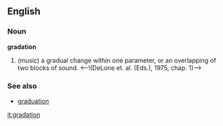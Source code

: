 {{wikipedia}}
==English==
===Noun===
'''gradation'''
#(music) a gradual change within one parameter, or an overlapping of two blocks of sound. <--!(DeLone et. al. (Eds.), 1975, chap. 1)-->
===See also===
*[[graduation]]

<!--===References===
*DeLone et. al. (Eds.) (1975). Aspects of Twentieth-Century Music. Englewood Cliffs, New Jersey: Prentice-Hall. ISBN 0130493465. -->

[[it:gradation]]